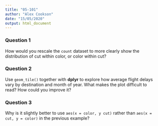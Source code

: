 ```yaml
---
title: "05-101"
author: "Alex Cookson"
date: "15/05/2020"
output: html_document
---
```


### Question 1

How would you rescale the `count` dataset to more clearly show the distribution of cut within color, or color within cut?


### Question 2

Use `geom_tile()` together with **dplyr** to explore how average flight delays vary by destination and month of year. What makes the plot difficult to read? How could you improve it?


### Question 3

Why is it slightly better to use `aes(x = color, y cut)` rather than `aes(x = cut, y = color)` in the previous example?
